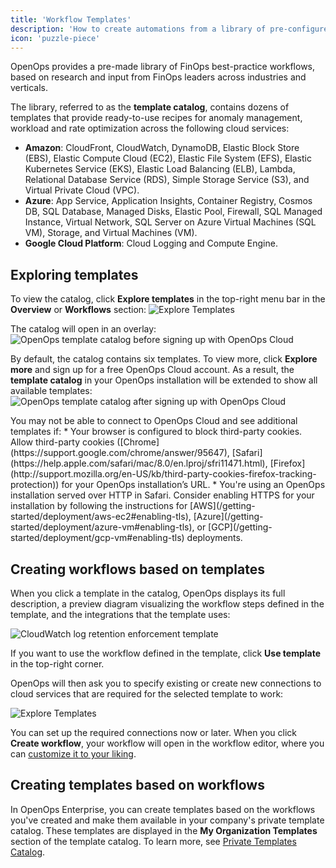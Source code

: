 ```yaml
---
title: 'Workflow Templates'
description: 'How to create automations from a library of pre-configured workflow templates'
icon: 'puzzle-piece'
---
```


OpenOps provides a pre-made library of FinOps best-practice workflows, based on research and input from FinOps leaders across industries and verticals.

The library, referred to as the **template catalog**, contains dozens of templates that provide ready-to-use recipes for anomaly management, workload and rate optimization across the following cloud services:
* **Amazon**: CloudFront, CloudWatch, DynamoDB, Elastic Block Store (EBS), Elastic Compute Cloud (EC2), Elastic File System (EFS), Elastic Kubernetes Service (EKS), Elastic Load Balancing (ELB), Lambda, Relational Database Service (RDS), Simple Storage Service (S3), and Virtual Private Cloud (VPC).
* **Azure**: App Service, Application Insights, Container Registry, Cosmos DB, SQL Database, Managed Disks, Elastic Pool, Firewall, SQL Managed Instance, Virtual Network, SQL Server on Azure Virtual Machines (SQL VM), Storage, and Virtual Machines (VM).
* **Google Cloud Platform**: Cloud Logging and Compute Engine.

## Exploring templates

To view the catalog, click **Explore templates** in the top-right menu bar in the **Overview** or **Workflows** section:
![Explore Templates](/images/explore-templates.png)

The catalog will open in an overlay:
![OpenOps template catalog before signing up with OpenOps Cloud](/images/template-catalog.png)

By default, the catalog contains six templates. To view more, click **Explore more** and sign up for a free OpenOps Cloud account. As a result, the **template catalog** in your OpenOps installation will be extended to show all available templates:
![OpenOps template catalog after signing up with OpenOps Cloud](/images/template-catalog-all-templates.png)

<Note>
You may not be able to connect to OpenOps Cloud and see additional templates if:
* Your browser is configured to block third-party cookies. Allow third-party cookies ([Chrome](https://support.google.com/chrome/answer/95647), [Safari](https://help.apple.com/safari/mac/8.0/en.lproj/sfri11471.html), [Firefox](http://support.mozilla.org/en-US/kb/third-party-cookies-firefox-tracking-protection)) for your OpenOps installation’s URL.
* You're using an OpenOps installation served over HTTP in Safari. Consider enabling HTTPS for your installation by following the instructions for [AWS](/getting-started/deployment/aws-ec2#enabling-tls), [Azure](/getting-started/deployment/azure-vm#enabling-tls), or [GCP](/getting-started/deployment/gcp-vm#enabling-tls) deployments.
</Note>

## Creating workflows based on templates

When you click a template in the catalog, OpenOps displays its full description, a preview diagram visualizing the workflow steps defined in the template, and the integrations that the template uses:

![CloudWatch log retention enforcement template](/images/template-log-retention.png)

If you want to use the workflow defined in the template, click **Use template** in the top-right corner.

OpenOps will then ask you to specify existing or create new connections to cloud services that are required for the selected template to work:

![Explore Templates](/images/template-connections.png)

You can set up the required connections now or later. When you click **Create workflow**, your workflow will open in the workflow editor, where you can [customize it to your liking](/workflow-management/building-workflows).

## Creating templates based on workflows

In OpenOps Enterprise, you can create templates based on the workflows you've created and make them available in your company's private template catalog. These templates are displayed in the **My Organization Templates** section of the template catalog. To learn more, see [Private Templates Catalog](/paid/private-template-catalog/).
